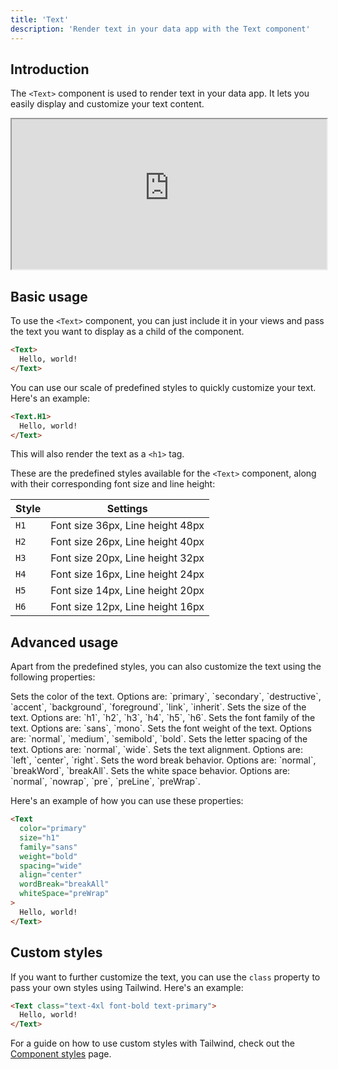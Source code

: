 ```yaml
---
title: 'Text'
description: 'Render text in your data app with the Text component'
---
```


## Introduction

The `<Text>` component is used to render text in your data app. It lets you easily display and customize your text content.

<iframe class="rounded-xl" src="https://docs-charts-examples.fly.dev/components/text" width="100%" height="240"> </iframe>

## Basic usage

To use the `<Text>` component, you can just include it in your views and pass the text you want to display as a child of the component.

```html
<Text>
  Hello, world!
</Text>
```

You can use our scale of predefined styles to quickly customize your text. Here's an example:

```html
<Text.H1>
  Hello, world!
</Text>
```

This will also render the text as a `<h1>` tag.

These are the predefined styles available for the `<Text>` component, along with their corresponding font size and line height:

| Style | Settings                               |
|-------|----------------------------------------|
| `H1`  | Font size 36px, Line height 48px       |
| `H2`  | Font size 26px, Line height 40px       |
| `H3`  | Font size 20px, Line height 32px       |
| `H4`  | Font size 16px, Line height 24px       |
| `H5`  | Font size 14px, Line height 20px       |
| `H6`  | Font size 12px, Line height 16px       |

## Advanced usage

Apart from the predefined styles, you can also customize the text using the following properties:

<ResponseField name="color" type="string">
  Sets the color of the text. Options are: `primary`, `secondary`, `destructive`, `accent`, `background`, `foreground`, `link`, `inherit`.
</ResponseField>
<ResponseField name="size" type="string">
  Sets the size of the text. Options are: `h1`, `h2`, `h3`, `h4`, `h5`, `h6`.
</ResponseField>
<ResponseField name="family" type="string">
  Sets the font family of the text. Options are: `sans`, `mono`.
</ResponseField>
<ResponseField name="weight" type="string">
  Sets the font weight of the text. Options are: `normal`, `medium`, `semibold`, `bold`.
</ResponseField>
<ResponseField name="spacing" type="string">
  Sets the letter spacing of the text. Options are: `normal`, `wide`.
</ResponseField>
<ResponseField name="align" type="string">
  Sets the text alignment. Options are: `left`, `center`, `right`.
</ResponseField>
<ResponseField name="wordBreak" type="string">
  Sets the word break behavior. Options are: `normal`, `breakWord`, `breakAll`.
</ResponseField>
<ResponseField name="whiteSpace" type="string">
  Sets the white space behavior. Options are: `normal`, `nowrap`, `pre`, `preLine`, `preWrap`.
</ResponseField>

Here's an example of how you can use these properties:

```html
<Text
  color="primary"
  size="h1"
  family="sans"
  weight="bold"
  spacing="wide"
  align="center"
  wordBreak="breakAll"
  whiteSpace="preWrap"
>
  Hello, world!
</Text>
```

## Custom styles

If you want to further customize the text, you can use the `class` property to pass your own styles using Tailwind. Here's an example:

```html
<Text class="text-4xl font-bold text-primary">
  Hello, world!
</Text>
```

For a guide on how to use custom styles with Tailwind, check out the [Component styles](/views/customization/component-styles) page.